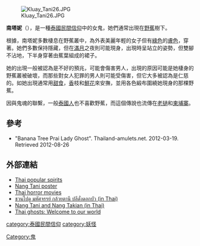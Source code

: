 {{Infobox mythical creature
|name = 南塔妮<br />นางตานี
|AKA          = ''Phi Tani'', ''Tani''
|image        = XRF-Tani-.jpg
|image_size   =
|caption      = 女[[鬼|鬼]]''南塔妮''
|Mythology    = 东南亚民间神话
|Grouping     = [[传说生物|传说生物]]<br />[[守护神|守护神]]
|Sub_Grouping = [[夜间|夜间]]，[[不死生物|不死生物]]
|Parents      = 
|Country      = [[泰国|泰国]]，[[老挝|老挝]]，[[柬埔寨|柬埔寨]]
|Region       = [[东南亚|东南亚]]
|Habitat      = [[香蕉|香蕉]]树丛
|Similar_creatures = ''[[南塔坤|南塔坤]]''
}}
[[File:Kluay_Tani26.JPG|thumb]]

'''南塔妮'''（{{lang-th|นางตานี}}），是一種[[泰國|泰國]][[民間信仰|民間信仰]]中的女鬼，她們通常出現在[[野蕉|野蕉]]樹下。

根據{{link-en|泰國民俗|Thai folklore|泰國民間傳說}}，南塔妮多數棲息在野蕉叢中，為外表美麗年輕的女子但有[[綠色|綠色]]的[[膚色|膚色]]，穿著{{link-en|泰國傳統服裝|Traditional Thai clothing}}。她們多數保持隱藏，但在[[滿月|滿月]]之夜則可能現身，出現時呈站立的姿勢，但雙腳不沾地，下半身穿著由蕉葉組成的裙子。

她的出現一般被認為是不好的預兆，可能會傷害男人，出現的原因可能是她棲身的野蕉叢被破壞，而那些對女人犯罪的男人則可能受傷害，但它大多被認為是仁慈的。如她出現通常用[[甜食|甜食]]，[[香|香]]枝和[[鮮花|鮮花]]來安撫，並用各色緞布圍繞她現身的那棵野蕉。

因與鬼魂的聯繫，一般[[泰國人|泰國人]]也不喜歡野蕉，而這個傳說也流傳在[[老撾|老撾]]和[[柬埔寨|柬埔寨]]。

==參考==
{{refbegin}}
*"Banana Tree Prai Lady Ghost". Thailand-amulets.net. 2012-03-19. Retrieved 2012-08-26
{{refend}}

==外部連結==
* [http://www.bloggang.com/viewblog.php?id=yinggoogle&date=24-04-2012&group=3&gblog=2 Thai popular spirits] {{Wayback|url=http://www.bloggang.com/viewblog.php?id=yinggoogle&date=24-04-2012&group=3&gblog=2 |date=20180721221611 }}
* [http://pencilgift.tarad.com/shop/p/pencilgift/img-lib/spd_20120421160755_b.JPG Nang Tani poster]{{Dead link}}
* [http://www.thaiworldview.com/tv/tv4.php Thai horror movies] {{Wayback|url=http://www.thaiworldview.com/tv/tv4.php |date=20201206092546 }}
* [http://www.oknation.net/blog/kasemakung/2011/01/18/entry-1 ชวนไปดู มหัศจรรย์ กล้วยตานี ปลีดั่งดอกบัว (in Thai)] {{Wayback|url=http://www.oknation.net/blog/kasemakung/2011/01/18/entry-1 |date=20160304051757 }}
* [http://talk.mthai.com/topic/127571 Nang Tani and Nang Takian (in Thai)] {{Wayback|url=http://talk.mthai.com/topic/127571 |date=20170802210756 }}
* [http://www.bangkokpost.com/learning/learning-news/377582/thai-ghosts-welcome-to-our-world Thai ghosts: Welcome to our world]

{{tsl|en|Template:Ghosts}}

[[category:泰國民間信仰|category:泰國民間信仰]]
[[Category:鬼|Category:鬼]]
[[category:妖怪|category:妖怪]]